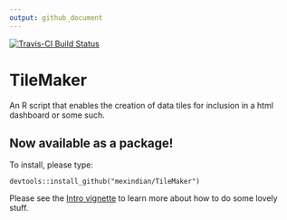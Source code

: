 ```yaml
---
output: github_document
---
```

[![Travis-CI Build Status](https://travis-ci.org/mexindian/TileMaker.svg?branch=master)](https://travis-ci.org/mexindian/TileMaker)

# TileMaker
An R script that enables the creation of data tiles for inclusion in a html dashboard or some such.

## Now available as a package!
To install, please type:
```
devtools::install_github("mexindian/TileMaker")
```

Please see the [Intro vignette]("http://htmlpreview.github.io/?https://raw.githubusercontent.com/DataStrategist/TileMaker/master/Vignette.html") to learn more about how to do some lovely stuff.
